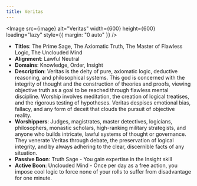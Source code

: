 ```yaml
---
title: Veritas
---
```



<Image src={image} alt="Veritas" width={600} height={600} loading="lazy" style={{ margin: "0 auto" }} />

- **Titles**: The Prime Sage, The Axiomatic Truth, The Master of Flawless Logic, The Unclouded Mind
- **Alignment**: Lawful Neutral
- **Domains**: Knowledge, Order, Insight
- **Description**: Veritas is the deity of pure, axiomatic logic, deductive reasoning, and philosophical systems. This god is concerned with the integrity of thought and the construction of theories and proofs, viewing objective truth as a goal to be reached through flawless mental discipline. Worship involves meditation, the creation of logical treatises, and the rigorous testing of hypotheses. Veritas despises emotional bias, fallacy, and any form of deceit that clouds the pursuit of objective reality.
- **Worshippers**: Judges, magistrates, master detectives, logicians, philosophers, monastic scholars, high-ranking military strategists, and anyone who builds intricate, lawful systems of thought or governance. They venerate Veritas through debate, the preservation of logical integrity, and by always adhering to the clear, discernible facts of any situation.
- **Passive Boon**: Truth Sage - You gain expertise in the Insight skill
- **Active Boon**: Unclouded Mind - Once per day as a free action, you impose cool logic to force none of your rolls to suffer from disadvantage for one minute.
